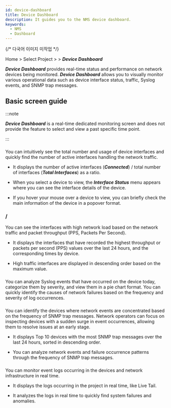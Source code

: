 ```yaml
---
id: device-dashboard
title: Device Dashboard
description: It guides you to the NMS device dashboard.
keywords:
  - NMS
  - Dashboard
---
```


{/* 다국어 이미지 미작업 */}

Home &gt; Select Project &gt; <Cmdname sid="side_dashboard" className="uitext" /> &gt; ***Device Dashboard***

***Device Dashboard*** provides real-time status and performance on network devices being monitored. ***Device Dashboard*** allows you to visually monitor various operational data such as device interface status, traffic, Syslog events, and SNMP trap messages.

## Basic screen guide

<ImgLang img="nms-device-dashboard.png" desc="Device dashboard" />

:::note 

***Device Dashboard*** is a real-time dedicated monitoring screen and does not provide the feature to select and view a past specific time point.

:::

### <Cmdname sid="TTL09011" className="uitext" />

You can intuitively see the total number and usage of device interfaces and quickly find the number of active interfaces handling the network traffic. 

- It displays the number of active interfaces (***Connected***) / total number of interfaces (***Total Interfaces***) as a ratio.

- When you select a device to view, the ***Interface Status*** menu appears where you can see the interface details of the device.

- If you hover your mouse over a device to view, you can briefly check the main information of the device in a popover format. 

### <Cmdname sid="TTL09007" className="uitext" /> / <Cmdname sid="TTL09008" className="uitext" />

You can see the interfaces with high network load based on the network traffic and packet throughput (PPS, Packets Per Second). 

- It displays the interfaces that have recorded the highest throughput or packets per second (PPS) values ​​over the last 24 hours, and the corresponding times by device.

- High traffic interfaces are displayed in descending order based on the maximum value.

### <Cmdname sid="TTL08967" className="uitext" />

You can analyze Syslog events that have occurred on the device today, categorize them by severity, and view them in a pie chart format. You can quickly identify the causes of network failures based on the frequency and severity of log occurrences.

### <Cmdname sid="TTL08976" className="uitext" />

You can identify the devices where network events are concentrated based on the frequency of SNMP trap messages. Network operators can focus on inspecting devices with a sudden surge in event occurrences, allowing them to resolve issues at an early stage.

- It displays Top 10 devices with the most SNMP trap messages over the last 24 hours, sorted in descending order.

- You can analyze network events and failure occurrence patterns through the frequency of SNMP trap messages.

### <Cmdname sid="realtime_log_event" className="uitext" />

You can monitor event logs occurring in the devices and network infrastructure in real time.

- It displays the logs occurring in the project in real time, like Live Tail.

- It analyzes the logs in real time to quickly find system failures and anomalies.
